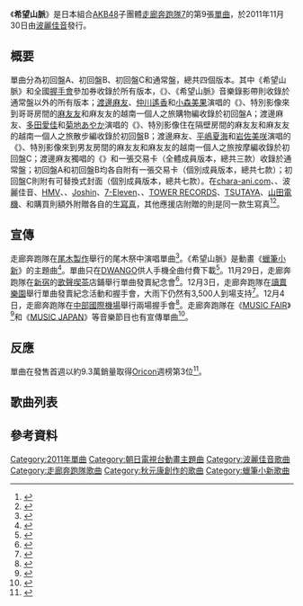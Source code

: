 {{Infobox Single 
| Name            = 希望山脈
| Artist          = [[走廊奔跑隊#走廊奔跑隊7|走廊奔跑隊7]]
| Album           =
| Cover          = 希望山脈.jpg
| B-side          = 《{{lang|ja|犬語を話せる男の子}}》<br/>《{{lang|ja|猿のシンバル}}》<br/>《{{lang|ja|思い出は遠いほど…}}》<br/>《{{lang|ja|㊙どっきりで行こう}}》<br/>《{{lang|ja|恋は心配性}}》
| Released        = 2011年11月30日
| Format          = [[單曲|單曲]]
| Recorded        = 2011年<br/>{{JPN}}
| Genre           = [[J-POP|J-POP]]（[[動畫歌曲|動畫歌曲]]）
| Length          = 25:25（初回盤A）<br/>24:53（初回盤B）<br/>22:53（初回盤C）<br/>18:33（通常盤）
| Label           = [[波麗佳音|波麗佳音]]
| Writer          = [[秋元康|秋元康]]<br/>ray.m<br/>入江徹<br/>川浦正大<br/>江崎マサル<br/>宮島律子<br/>つじ たかひろ
| Producer        = 秋元康
| Certification   = 
| Chart position  = 
| Last single     = 《[[笨拙的媚眼|笨拙的媚眼]]》<br/>（2011年）
| This single     = 《'''希望山脈'''》<br/>（2011年）
| Next single     = 《[[少年喲_說謊吧！|少年喲 說謊吧！]]》<br/>（2012年）
}}
《'''希望山脈'''》是日本組合[[AKB48|AKB48]]子團體[[走廊奔跑隊#走廊奔跑隊7|走廊奔跑隊7]]的第9張[[單曲|單曲]]，於2011年11月30日由[[波麗佳音|波麗佳音]]發行。

== 概要 ==
單曲分為初回盤A、初回盤B、初回盤C和通常盤，總共四個版本。其中《希望山脈》和全國[[握手會|握手會]]參加券收錄於所有版本，《{{lang|ja|犬語を話せる男の子}}》、《希望山脈》音樂錄影帶則收錄於通常盤以外的所有版本；[[渡邊麻友|渡邊麻友]]、[[仲川遙香|仲川遙香]]和[[小森美果|小森美果]]演唱的《{{lang|ja|猿のシンバル}}》、特別影像來到哥哥房間的[[渡邊麻友|麻友友]]和麻友友的越南一個人之旅購物編收錄於初回盤A；渡邊麻友、[[多田愛佳|多田愛佳]]和[[菊地あやか|菊地あやか]]演唱的《{{lang|ja|思い出は遠いほど…}}》、特別影像住在隔壁房間的麻友友和麻友友的越南一個人之旅散步編收錄於初回盤B；渡邊麻友、[[平嶋夏海|平嶋夏海]]和[[岩佐美咲|岩佐美咲]]演唱的《{{lang|ja|㊙どっきりで行こう}}》、特別影像來到男友房間的麻友友和麻友友的越南一個人之旅按摩編收錄於初回盤C；渡邊麻友獨唱的《{{lang|ja|恋は心配性}}》和一張交易卡（全體成員版本，總共三款）收錄於通常盤；初回盤A和初回盤B均各自附有一張交易卡（個別成員版本，總共七款）；初回盤C則附有可替換式封面（個別成員版本，總共七款）。在[[chara-ani.com|chara-ani.com]]、{{Link-ja|Seven Net Shopping|セブンネットショッピング}}、波麗佳音、[[HMV|HMV]]、{{Link-ja|新星堂|新星堂}}、[[上新電機|Joshin]]、[[7-Eleven|7-Eleven]]、{{Link-ja|Sofmap|ソフマップ}}、[[TOWER_RECORDS|TOWER RECORDS]]、[[Culture_Convenience_Club|TSUTAYA]]、[[山田電機|山田電機]]、{{Link-ja|山野樂器|山野楽器}}和{{Link-ja|Wonder Goo|ワンダーコーポレーション}}購買則額外附贈各自的[[生寫真|生寫真]]，其他應援店附贈的則是同一款生寫真<ref>{{cite web |language=ja |url=http://watarirouka.com/news/index.html#1130sg |script-title=ja:渡り廊下走り隊7のNew Single「希望山脈」11月30日(水)発売!! |publisher=[[走廊奔跑隊|走廊奔跑隊]] |date=2011-10-04 |accessdate=2011-12-06 |archive-date=2019-08-09 |archive-url=https://web.archive.org/web/20190809085522/http://watarirouka.com/news/index.html#1130sg |dead-url=no }}</ref><ref>{{cite web |language=ja |url=http://natalie.mu/music/news/59815 |script-title=ja:渡り廊下走り隊7、聖地・よみうりランドでイベント実施 |date=2011-11-18 |accessdate=2011-12-06 |archive-date=2018-06-29 |archive-url=https://web.archive.org/web/20180629131203/https://natalie.mu/music/news/59815 |dead-url=no }}</ref>。

==宣傳==
走廊奔跑隊在[[尾木製作|尾木製作]]舉行的尾木祭中演唱單曲<ref>{{cite web |language=ja|url=http://news.nifty.com/cs/item/detail/wtv-20111116-26062/1.htm |script-title=ja:AKB48では見られない！　AKB48 Team Ogi 祭開催!! |publisher=nifty |date=2011-11-16 |accessdate=2011-12-06 }}{{dead link|date=2018年2月 |bot=InternetArchiveBot |fix-attempted=yes }}</ref>。《希望山脈》是動畫《[[蠟筆小新|蠟筆小新]]》的主題曲<ref>{{cite web |language=ja |url=http://www.oricon.co.jp/news/music/2002949/full/ |script-title=ja:渡り廊下走り隊7、アニメ『クレしん』主題歌に決定 |publisher=[[Oricon|Oricon]] |date=2011-10-21 |accessdate=2011-12-06 |archive-date=2013-11-04 |archive-url=https://web.archive.org/web/20131104071409/http://www.oricon.co.jp/news/music/2002949/full/ |dead-url=no }}</ref>。單曲只在[[DWANGO|DWANGO]]供人手機全曲付費下載<ref>{{cite web |language=ja |url=http://www.cdjournal.com/main/news/watariroukahashiritaiseven/41721 |script-title=ja:dwango.jpにて渡り廊下走り隊7のニュー・シングル「希望山脈」着うたフル(R)を独占先行配信中！ |publisher=cdjournal |date=2011-11-25 |accessdate=2011-12-06 |archive-date=2020-08-12 |archive-url=https://web.archive.org/web/20200812163111/https://www.cdjournal.com/main/news/watariroukahashiritaiseven/41721 |dead-url=no }}</ref>。11月29日，走廊奔跑隊在[[新宿|新宿]]的[[歌聲喫茶|歌聲喫茶]]店鋪舉行單曲發賣紀念會<ref>{{cite web |language=ja |url=http://www.hotexpress.co.jp/news/111129_wataro/ |script-title=ja:渡り廊下 歌声喫茶で「クレしん」主題歌1位誓う |publisher=hotexpress |date=2011-11-29 |accessdate=2011-12-06 |archive-url=https://web.archive.org/web/20120125062405/http://www.hotexpress.co.jp/news/111129_wataro/ |archive-date=2012-01-25 |dead-url=yes }}</ref>。12月3日，走廊奔跑隊在[[讀賣樂園|讀賣樂園]]舉行單曲發賣紀念活動和握手會，大雨下仍然有3,500人到場支持<ref>{{cite web |language=ja |url=http://www.j-cast.com/2011/12/03115196.html |script-title=ja:AKBまゆゆ、新曲イベントで恐縮 「雨女」ぶり発揮してしまった |publisher=J-CAST |date=2011-12-03 |accessdate=2011-12-06 |archive-date=2018-03-20 |archive-url=https://web.archive.org/web/20180320105657/https://www.j-cast.com/2011/12/03115196.html |dead-url=no }}</ref>。12月4日，走廊奔跑隊在[[中部國際機場|中部國際機場]]舉行兩場握手會<ref>{{cite web |language=ja|url=http://watarirouka.com/akusyu/nagoya.html |script-title=ja:渡り廊下走り隊7「希望山脈」全国握手会イベント『さあ　さあ　さあ　皆の衆　どうぞ握手して歌いましょう』名古屋地区 |publisher=[[走廊奔跑隊|走廊奔跑隊]] |date=2011-11-28 |accessdate=2011-12-06 }}{{dead link|date=2018年2月 |bot=InternetArchiveBot |fix-attempted=yes }}</ref>。走廊奔跑隊在《[[MUSIC_FAIR|MUSIC FAIR]]》<ref>{{cite web |language=ja |url=http://natalie.mu/music/news/60135 |script-title=ja:MフェアでPerfume、エレカシ宮本、まゆゆ他の“弱点”判明 |publisher=[[Natalie_(網站)|Natalie]] |date=2011-11-24 |accessdate=2011-12-06 |archive-date=2019-06-16 |archive-url=https://web.archive.org/web/20190616235714/https://natalie.mu/music/news/60135 |dead-url=no }}</ref>和《[[MUSIC_JAPAN|MUSIC JAPAN]]》等音樂節目也有宣傳單曲<ref>{{cite web |language=ja |url=http://natalie.mu/music/news/60431 |script-title=ja:「MJ」にももクロZ、渡り廊下、Secret、KAT-TUN、倖田 |publisher=[[Natalie_(網站)|Natalie]] |date=2011-11-30 |accessdate=2011-12-06 |archive-date=2018-06-29 |archive-url=https://web.archive.org/web/20180629131449/https://natalie.mu/music/news/60431 |dead-url=no }}</ref>。

==反應==
單曲在發售首週以約9.3萬銷量取得[[Oricon公信榜|Oricon]]週榜第3位<ref>{{cite web |language=ja |url=http://www.oricon.co.jp/rank/js/w/2011-12-12/ |script-title=ja:2011年11月28日～2011年12月04日のCDシングル週間ランキング（2011年12月12日付） |publisher=[[Oricon|Oricon]] |date=2011-12-08 |accessdate=2011-12-08 |archive-date=2014-03-20 |archive-url=https://web.archive.org/web/20140320052405/http://www.oricon.co.jp/rank/js/w/2011-12-12/ |dead-url=no }}</ref>。

== 歌曲列表 ==
{{tracklist
| headline        =初回盤A
| extra_column=編曲
| total_length    = 
| title1          = 希望山脈
| lyrics1         = [[秋元康|秋元康]]
| music1 = ray.m
| extra1          =增田武史
| length1         = 3:53
| title2          = 會說狗話的男孩
| lyrics2         =秋元康
| music2 =入江徹
| extra2          = 生田真心
| length2         =3:52
| title3          = 猿猴的鈸
| lyrics3         = 秋元康
| music3 = 江崎マサル
| extra3          =ハマサキユウジ
| length3         = 4:53
| title4          = 希望山脈（純音樂）
| lyrics4         = 秋元康
| music4 = ray.m
| extra4          =增田武史
| length4         = 3:53
| title5          = 會說狗話的男孩（純音樂）
| lyrics5         =秋元康
| music5 =入江徹
| extra5          = 生田真心
| length5         =3:52
| title6          = 猿猴的鈸（純音樂）
| lyrics6         = 秋元康
| music6 = 江崎マサル
| extra6          =ハマサキユウジ
| length6         = 4:53
}}

{{tracklist
| headline        =初回盤B
| extra_column=編曲
| total_length    = 
| title1          = 希望山脈
| lyrics1         = 秋元康
| music1 = ray.m
| extra1          =增田武史
| length1         = 3:53
| title2          = 會說狗話的男孩
| lyrics2         =秋元康
| music2 =入江徹
| extra2          = 生田真心
| length2         =3:52
| title3          = 回憶是那麼的遙遠…
| lyrics3         = 秋元康
| music3 = 宮島律子
| extra3          =佐久間誠
| length3         = 4:37
| title4          = 希望山脈（純音樂）
| lyrics4         = 秋元康
| music4 = ray.m
| extra4          =增田武史
| length4         = 3:53
| title5          = 會說狗話的男孩（純音樂）
| lyrics5         =秋元康
| music5 =入江徹
| extra5          = 生田真心
| length5         =3:52
| title6          = 回憶是那麼的遙遠…（純音樂）
| lyrics6         = 秋元康
| music6 = 宮島律子
| extra6          =佐久間誠
| length6         = 4:37
}}

{{tracklist
| headline        =初回盤C
| extra_column=編曲
| total_length    = 
| title1          = 希望山脈
| lyrics1         = 秋元康
| music1 = ray.m
| extra1          =增田武史
| length1         = 3:53
| title2          = 會說狗話的男孩
| lyrics2         =秋元康
| music2 =入江徹
| extra2          = 生田真心
| length2         =3:52
| title3          = 出其不意的去吧
| lyrics3         = 秋元康
| music3 = つじ たかひろ
| extra3          =鈴木啓和木下浩二
| length3         = 3:40
| title4          = 希望山脈（純音樂）
| lyrics4         = 秋元康
| music4 = ray.m
| extra4          =增田武史
| length4         = 3:53
| title5          = 會說狗話的男孩（純音樂）
| lyrics5         =秋元康
| music5 =入江徹
| extra5          = 生田真心
| length5         =3:52
| title6          = 出其不意的去吧（純音樂）
| lyrics6         = 秋元康
| music6 = つじ たかひろ
| extra6          =鈴木啓和木下浩二
| length6         = 3:40
}}

{{tracklist
| headline        =通常盤
| extra_column=編曲
| total_length    = 
| title1          = 希望山脈
| lyrics1         = 秋元康
| music1 = ray.m
| extra1          =增田武史
| length1         = 3:53
| title2          = 戀愛是敏感的
| lyrics2         =秋元康
| music2 =川浦正大
| extra2          = 增田武史
| length2         =
| title3          = 希望山脈（純音樂）
| lyrics3         = 秋元康
| music3 = ray.m
| extra3          =增田武史
| length3         = 3:53
| title4          = 戀愛是敏感的（純音樂）
| lyrics4         =秋元康
| music4 =川浦正大
| extra4          = 增田武史
| length4         =
}}

== 參考資料 ==
{{Reflist}}

{{走廊奔跑隊}}
{{AKB48歌曲}}
{{蠟筆小新}}

{{DEFAULTSORT:Kibō sanmyaku}}
[[Category:2011年單曲|Category:2011年單曲]]
[[Category:朝日電視台動畫主題曲|Category:朝日電視台動畫主題曲]]
[[Category:波麗佳音歌曲|Category:波麗佳音歌曲]]
[[Category:走廊奔跑隊歌曲|Category:走廊奔跑隊歌曲]]
[[Category:秋元康創作的歌曲|Category:秋元康創作的歌曲]]
[[Category:蠟筆小新歌曲|Category:蠟筆小新歌曲]]